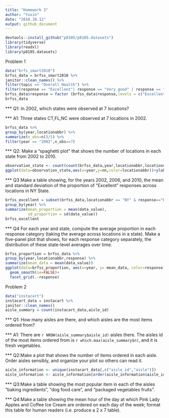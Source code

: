 ```yaml
---
title: "Homework 3"
author: "Yuxin"
date: "2018.10.12"
output: github_document
---
```

```r
devtools::install_github("p8105/p8105.datasets")
library(tidyverse)
library(readxl)
library(p8105.datasets)
```
Problem 1
```r
data("brfs_smart2010")
brfss_data = brfss_smart2010 %>%
janitor::clean_names() %>%
filter(topic == "Overall Health") %>%
filter(response == "Excellent"| response == "Very good" | response == "Good" | response == "Fair" | response == "Poor")
brfss_data$response = factor (brfss_data$response,levels = c("Excellent","Very good","Good","Fair","Poor"))
brfss_data
```
*** Q1: In 2002, which states were observed at 7 locations?

*** A1: Three states CT,FL,NC were observed at 7 locations in 2002.
```r
brfss_data %>%
group_by(year,locationabbr) %>%
summarize(n_obs=n()/5) %>%
filter(year == "2002",n_obs==7)
```

*** Q2: Make a “spaghetti plot” that shows the number of locations in each state from 2002 to 2010.

```r
observation_state <- count(count(brfss_data,year,locationabbr,locationdesc),year,locationabbr)
ggplot(data=observation_state,aes(x=year,y=nn,color=locationabbr))+ylab("number of location")+geom_line(size=0.5)
```
*** Q3 Make a table showing, for the years 2002, 2006, and 2010, the mean and standard deviation of the proportion of “Excellent” responses across locations in NY State.

```r
brfss_excellent = subset(brfss_data,locationabbr == "NY" & response=="Excellent"&(year==2002 | year==2006 | year==2010)) %>%
group_by(year) %>%
summarize(mean_proportion = mean(data_value),
          sd_proportion = sd(data_value))
brfss_excellent
```

*** Q4 For each year and state, compute the average proportion in each response category (taking the average across locations in a state). Make a five-panel plot that shows, for each response category separately, the distribution of these state-level averages over time.

```r
brfss_proportion = brfss_data %>%
group_by(year,locationabbr,response) %>%
summarize(mean_data = mean(data_value))
ggplot(data=brfss_proportion, aes(x=year, y= mean_data, color=response))+
  geom_smooth(se=FALSE)+
  facet_grid(.~response)
```


Problem 2
```r
data("instacart")
instacart_data = instacart %>%
janitor::clean_names()
aisle_summary = count(instacart_data,aisle_id)
```

*** Q1: How many aisles are there, and which aisles are the most items ordered from?

*** A1: There are `r NROW(aisle_summary$aisle_id)` aisles there. The aisles id of the most items ordered from is `r which.max(aisle_summary$n)`, and it is fresh vegetables. 


*** Q2:Make a plot that shows the number of items ordered in each aisle. Order aisles sensibly, and organize your plot so others can read it.

```r
aisle_information <- unique(instacart_data[,c("aisle_id","aisle")])
aisle_information <- aisle_information[order(aisle_information$aisle_id),]
```

*** Q3:Make a table showing the most popular item in each of the aisles “baking ingredients”, “dog food care”, and “packaged vegetables fruits”.


*** Q4:Make a table showing the mean hour of the day at which Pink Lady Apples and Coffee Ice Cream are ordered on each day of the week; format this table for human readers (i.e. produce a 2 x 7 table).



